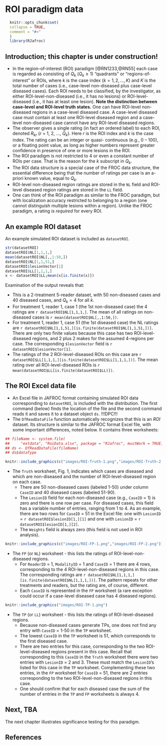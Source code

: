 # ROI paradigm data {#ROIDataStr}



```r
  knitr::opts_chunk$set(
  collapse = TRUE,
  comment = "#>"
  )
  library(RJafroc)
```

## Introduction; this chapter is under construction!
* In the region-of-interest (ROI) paradigm [@RN1233,@RN55] each case is regarded as consisting of ${Q_{k}}$ (${Q_{k}}\ge 1$) "quadrants" or "regions-of-interest" or ROIs, where *k* is the case index ($k=1,2,...,K$) and $K$ is the total number of cases (i.e., case-level non-diseased plus case-level diseased cases). Each ROI needs to be classified, by the investigator, as either ROI-level-non-diseased (i.e., it has no lesions) or ROI-level-diseased (i.e., it has at least one lesion). **Note the distinction between case-level and ROI-level truth states.** One can have ROI-level non-diseased regions in a case-level diseased case. A case-level diseased case must contain at least one ROI-level diseased region and a case-level non-diseased case cannot have any ROI-level diseased regions.
* The observer gives a single rating (in fact an ordered label) to each ROI, denoted ${R_{kr}}$ ($r$ = 1, 2, ..., ${Q_k}$). Here $r$ is the ROI index and $k$ is the case index. The rating can be an integer or quasi- continuous (e.g., 0 – 100), or a floating point value, as long as higher numbers represent greater confidence in presence of one or more lesions in the ROI.
* The ROI paradigm is not restricted to 4 or even a constant number of ROIs per case. That is the reason for the *k* subscript in ${Q_k}$.
* The ROI data structure is a special case of the FROC data structure, the essential difference being that the number of ratings per case is an a-priori known value, equal to ${Q_{k}}$.
* ROI-level non-diseased region ratings are stored in the `NL` field and ROI-level diseased region ratings are stored in the `LL` field.  
* One can think of the ROI paradigm as similar to the FROC paradigm, but with localization accuracy restricted to belonging to a region (one cannot distinguish multiple lesions within a region). Unlike the FROC paradigm, a rating *is required* for every ROI.

## An example ROI dataset
An example simulated ROI dataset is included as `datasetROI`.
  
```r
str(datasetROI)
datasetROI$NL[1,1,1,]
mean(datasetROI$NL[,,1:50,])
datasetROI$NL[1,1,51,]
datasetROI$lesionVector[1]
datasetROI$LL[1,1,1,]
x <- datasetROI$LL;mean(x[is.finite(x)])
```             

Examination of the output reveals that:

* This is a 2-treatment 5-reader dataset, with 50 non-diseased cases and 40 diseased cases, and ${Q_k}=4$ for all *k*.   
* For treatment 1, reader 1, case 1 (the 1st non-diseased case) the 4 ratings are `r datasetROI$NL[1,1,1,]`. The mean of all ratings on non-diseased cases is `r mean(datasetROI$NL[,,1:50,])`.  
* For treatment 1, reader 1, case 51 (the 1st diseased case) the NL ratings are `r datasetROI$NL[1,1,51,][is.finite(datasetROI$NL[1,1,51,])]`. There are only two finite values because this case has two ROI-level-diseased regions, and 2 plus 2 makes for the assumed 4-regions per case. The corresponding `$lesionVector` field is `r datasetROI$lesionVector[1]`.   
* The ratings of the 2 ROI-level-diseased ROIs on this case are `r datasetROI$LL[1,1,1,][is.finite(datasetROI$LL[1,1,1,])]`. The mean rating over all ROI-level-diseased ROIs is `r mean(datasetROI$LL[is.finite(datasetROI$LL)])`.  

## The ROI  Excel data file
* An Excel file in JAFROC format containing simulated ROI data corresponding to `datasetROI`, is included with the distribution. The first command (below) finds the location of the file and the second command reads it and saves it to a dataset object `ds`. !!!DPC!!! 
* The `DfReadDataFile` function automatically recognizes that this is an *ROI* dataset. Its structure is similar to the JAFROC format Excel file, with some important differences, noted below. It contains three worksheets: 

```r
## fileName <- system.file(
##     "extdata", "RoiData.xlsx", package = "RJafroc", mustWork = TRUE)
## ds <- DfReadDataFile(fileName)
## ds$dataType
```             


```r
knitr::include_graphics(c("images/ROI-Truth-1.png","images/ROI-Truth-2.png"))
``` 

* The `Truth` worksheet, Fig. 1, indicates which cases are diseased and which are non-diseased and the number of ROI-level-diseased region on each case.
    + There are 50 non-diseased cases (labeled 1-50) under column `CaseID` and 40 diseased cases (labeled 51-90).  
    + The `LesionID` field for each non-diseased case (e.g., `CaseID` = 1) is zero and there is one row per case. For diseased cases, this field has a variable number of entries, ranging from 1 to 4. As an example, there are two rows for `CaseID` = 51 in the Excel file: one with `LesionID` = `r datasetROI$lesionID[1,][1]` and one with `LesionID` = `r datasetROI$lesionID[1,][2]`.   
    + The `Weights` field is always zero (this field is not used in ROI analysis).  

```r
knitr::include_graphics(c("images/ROI-FP-1.png","images/ROI-FP-2.png"))
``` 

* The `FP` (or `NL`)  worksheet - this lists the ratings of ROI-level-non-diseased regions.  
    + For `ReaderID` = 1, `ModalityID` = 1 and `CaseID` = 1 there are 4 rows, corresponding to the 4 ROI-level-non-diseased regions in this case. The corresponding ratings are `r datasetROI$NL[1,1,1,][is.finite(datasetROI$NL[1,1,1,])]`. The pattern repeats for other treatments and readers, but the rating are, of course, different.  
    + Each `CaseID` is represented in the `FP` worksheet (a rare exception could occur if a case-level diseased case has 4 diseased regions).

```r
knitr::include_graphics("images/ROI-TP-1.png")
``` 

* The `TP` (or `LL`) worksheet - this lists the ratings of ROI-level-diseased regions.  
    + Because non-diseased cases generate TPs, one does not find any entry with `CaseID` = 1-50 in the `TP` worksheet.   
    + The lowest `CaseID` in the `TP` worksheet is 51, which corresponds to the first diseased case.   
    + There are two entries for this case, corresponding to the two ROI-level-diseased regions present in this case. Recall that corresponding to this `CaseID` in the `Truth` worksheet there were two entries with `LesionID` = 2 and 3. These must match the `LesionID`'s listed for this case in the `TP` worksheet. Complementing these two entries, in the `FP` worksheet for `CaseID` = 51, there are 2 entries corresponding to the two ROI-level-non-diseased regions in this case.   
    + One should confirm that for each diseased case the sum of the number of entries in the `TP` and `FP` worksheets is always 4.  


## Next, TBA
The next chapter illustrates significance testing for this paradigm.  

## References  
